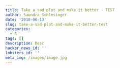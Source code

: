 ```yaml
---
title: Take a sad plot and make it better - TEST
author: Saundra Schlesinger
date: '2018-06-13'
slug: take-a-sad-plot-and-make-it-better-test
categories:
  - R
tags: []
description: Desc
hacker_news_id: ''
lobsters_id: ''
meta_img: /images/image.jpg
---
```


